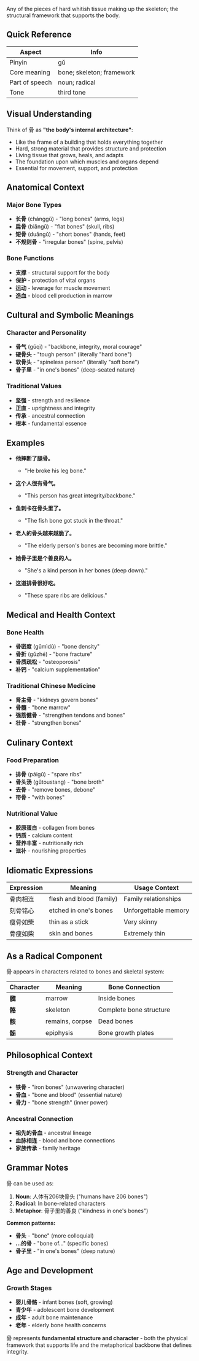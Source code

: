 Any of the pieces of hard whitish tissue making up the skeleton; the structural framework that
supports the body.

## Quick Reference

| Aspect         | Info                      |
| -------------- | ------------------------- |
| Pinyin         | gǔ                        |
| Core meaning   | bone; skeleton; framework |
| Part of speech | noun; radical             |
| Tone           | third tone                |

## Visual Understanding

Think of 骨 as **"the body's internal architecture"**:

- Like the frame of a building that holds everything together
- Hard, strong material that provides structure and protection
- Living tissue that grows, heals, and adapts
- The foundation upon which muscles and organs depend
- Essential for movement, support, and protection

## Anatomical Context

### **Major Bone Types**

- **长骨** (chánggǔ) - "long bones" (arms, legs)
- **扁骨** (biǎngǔ) - "flat bones" (skull, ribs)
- **短骨** (duǎngǔ) - "short bones" (hands, feet)
- **不规则骨** - "irregular bones" (spine, pelvis)

### **Bone Functions**

- **支撑** - structural support for the body
- **保护** - protection of vital organs
- **运动** - leverage for muscle movement
- **造血** - blood cell production in marrow

## Cultural and Symbolic Meanings

### **Character and Personality**

- **骨气** (gǔqì) - "backbone, integrity, moral courage"
- **硬骨头** - "tough person" (literally "hard bone")
- **软骨头** - "spineless person" (literally "soft bone")
- **骨子里** - "in one's bones" (deep-seated nature)

### **Traditional Values**

- **坚强** - strength and resilience
- **正直** - uprightness and integrity
- **传承** - ancestral connection
- **根本** - fundamental essence

## Examples

- **他摔断了腿骨。**
  - "He broke his leg bone."

- **这个人很有骨气。**
  - "This person has great integrity/backbone."

- **鱼刺卡在骨头里了。**
  - "The fish bone got stuck in the throat."

- **老人的骨头越来越脆了。**
  - "The elderly person's bones are becoming more brittle."

- **她骨子里是个善良的人。**
  - "She's a kind person in her bones (deep down)."

- **这道排骨很好吃。**
  - "These spare ribs are delicious."

## Medical and Health Context

### **Bone Health**

- **骨密度** (gǔmìdù) - "bone density"
- **骨折** (gǔzhé) - "bone fracture"
- **骨质疏松** - "osteoporosis"
- **补钙** - "calcium supplementation"

### **Traditional Chinese Medicine**

- **肾主骨** - "kidneys govern bones"
- **骨髓** - "bone marrow"
- **强筋健骨** - "strengthen tendons and bones"
- **壮骨** - "strengthen bones"

## Culinary Context

### **Food Preparation**

- **排骨** (páigǔ) - "spare ribs"
- **骨头汤** (gǔtoustang) - "bone broth"
- **去骨** - "remove bones, debone"
- **带骨** - "with bones"

### **Nutritional Value**

- **胶原蛋白** - collagen from bones
- **钙质** - calcium content
- **营养丰富** - nutritionally rich
- **滋补** - nourishing properties

## Idiomatic Expressions

| Expression | Meaning                  | Usage Context        |
| ---------- | ------------------------ | -------------------- |
| 骨肉相连   | flesh and blood (family) | Family relationships |
| 刻骨铭心   | etched in one's bones    | Unforgettable memory |
| 瘦骨如柴   | thin as a stick          | Very skinny          |
| 骨瘦如柴   | skin and bones           | Extremely thin       |

## As a Radical Component

骨 appears in characters related to bones and skeletal system:

| Character | Meaning         | Bone Connection         |
| --------- | --------------- | ----------------------- |
| **髓**    | marrow          | Inside bones            |
| **骼**    | skeleton        | Complete bone structure |
| **骸**    | remains, corpse | Dead bones              |
| **骺**    | epiphysis       | Bone growth plates      |

## Philosophical Context

### **Strength and Character**

- **铁骨** - "iron bones" (unwavering character)
- **骨血** - "bone and blood" (essential nature)
- **骨力** - "bone strength" (inner power)

### **Ancestral Connection**

- **祖先的骨血** - ancestral lineage
- **血脉相连** - blood and bone connections
- **家族传承** - family heritage

## Grammar Notes

骨 can be used as:

1. **Noun**: 人体有206块骨头 ("humans have 206 bones")
2. **Radical**: In bone-related characters
3. **Metaphor**: 骨子里的善良 ("kindness in one's bones")

**Common patterns:**

- **骨头** - "bone" (more colloquial)
- **...的骨** - "bone of..." (specific bones)
- **骨子里** - "in one's bones" (deep nature)

## Age and Development

### **Growth Stages**

- **婴儿骨骼** - infant bones (soft, growing)
- **青少年** - adolescent bone development
- **成年** - adult bone maintenance
- **老年** - elderly bone health concerns

骨 represents **fundamental structure and character** - both the physical framework that supports
life and the metaphorical backbone that defines integrity.
